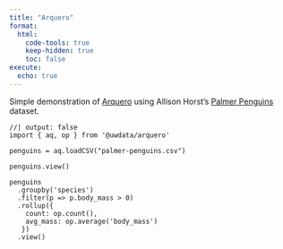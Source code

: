 ```yaml
---
title: "Arquero"
format:
  html:
    code-tools: true
    keep-hidden: true
    toc: false
execute: 
  echo: true
---
```


Simple demonstration of [Arquero](https://uwdata.github.io/arquero/) using Allison Horst's [Palmer Penguins](https://allisonhorst.github.io/palmerpenguins/) dataset. 

```ojs
//| output: false
import { aq, op } from '@uwdata/arquero'
```

```ojs
penguins = aq.loadCSV("palmer-penguins.csv")

penguins.view()

penguins
  .groupby('species')
  .filter(p => p.body_mass > 0)
  .rollup({
    count: op.count(),
    avg_mass: op.average('body_mass')
   })
  .view()
```

